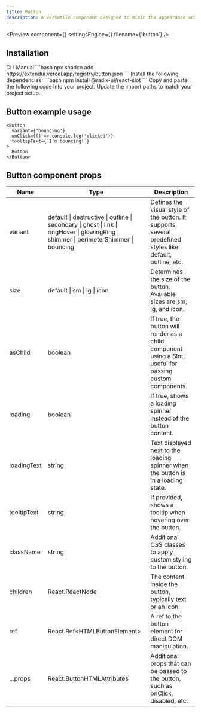 ```yaml
---
title: Button
description: A versatile component designed to mimic the appearance and functionality of a traditional button, offering a range of customization options for various use cases.
---
```


<Preview
  component={<ButtonExample />}
  settingsEngine={<ButtonSettingsEngine />}
  filename={'button'}
/>

## Installation

<Tabs defaultValue="cli">
  <TabsList>
    <TabsTrigger value="cli">CLI</TabsTrigger>
    <TabsTrigger value="manual">Manual</TabsTrigger>
  </TabsList>
  <TabsContent value="cli">
    ```bash 
    npx shadcn add https://extendui.vercel.app/registry/button.json
    ```
  </TabsContent>
  <TabsContent value="manual">
    <Steps>
      <Step>
        Install the following dependencies: 
        ```bash 
        npm install @radix-ui/react-slot 
        ```
      </Step>
      <Step>
        Copy and paste the following code into your project.
        <ComponentSource src={'button'} />
      </Step>
      <Step>Update the import paths to match your project setup.</Step>
    </Steps>
  </TabsContent>
</Tabs>

## Button example usage
```tsx
<Button
  variant={'bouncing'}
  onClick={() => console.log('clicked')}
  tooltipText={`I'm bouncing!`}
>
  Button
</Button>
```

## Button component props

 <div className="my-6 w-full overflow-x-auto">
<table className="w-full border-collapse border border-gray-300 bg-white">
  <thead>
    <tr>
      <th>Name</th>
      <th>Type</th>
      <th>Description</th>
    </tr>
  </thead>
  <tbody>
    <tr>
      <td>variant</td>
      <td>
        default | destructive | outline | secondary | 
        ghost | link | ringHover | glowingRing | 
        shimmer | perimeterShimmer | bouncing
      </td>
      <td>Defines the visual style of the button. It supports several predefined styles like default, outline, etc.</td>
    </tr>
    <tr>
      <td>size</td>
      <td>default | sm | lg | icon</td>
      <td>Determines the size of the button. Available sizes are sm, lg, and icon.</td>
    </tr>
    <tr>
      <td>asChild</td>
      <td>boolean</td>
      <td>If true, the button will render as a child component using a Slot, useful for passing custom components.</td>
    </tr>
    <tr>
      <td>loading</td>
      <td>boolean</td>
      <td>If true, shows a loading spinner instead of the button content.</td>
    </tr>
    <tr>
      <td>loadingText</td>
      <td>string</td>
      <td>Text displayed next to the loading spinner when the button is in a loading state.</td>
    </tr>
    <tr>
      <td>tooltipText</td>
      <td>string</td>
      <td>If provided, shows a tooltip when hovering over the button.</td>
    </tr>
    <tr>
      <td>className</td>
      <td>string</td>
      <td>Additional CSS classes to apply custom styling to the button.</td>
    </tr>
    <tr>
      <td>children</td>
      <td>React.ReactNode</td>
      <td>The content inside the button, typically text or an icon.</td>
    </tr>
    <tr>
      <td>ref</td>
      <td>React.Ref&lt;HTMLButtonElement&gt;</td>
      <td>A ref to the button element for direct DOM manipulation.</td>
    </tr>
    <tr>
      <td>...props</td>
      <td>React.ButtonHTMLAttributes</td>
      <td>Additional props that can be passed to the button, such as onClick, disabled, etc.</td>
    </tr>
  </tbody>
</table>
</div>